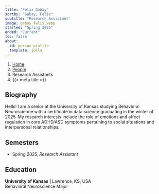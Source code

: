 ---
title: "Felix Gabay"
sortby: "Gabay, Felix"
subtitle: "Research Assistant"
image: gabay_felix.webp
started: "Spring 2025"
ended: "Current"
toc: false
about:
  id: person-profile
  template: jolla
---

```{=html}
<nav aria-label="breadcrumb">
  <ol class="breadcrumb">
    <li class="breadcrumb-item"><a href="../../index.html">Home</a></li>
    <li class="breadcrumb-item"><a href="../../people.html">People</a></li>
    <li class="breadcrumb-item active">Research Assistants</li>
    <li class="breadcrumb-item active" aria-current="page">{{< meta title >}}</li>
  </ol>
</nav>
```

:::{#person-profile}
## Biography
Hello! I am a senior at the University of Kansas studying Behavioral Neuroscience with a certificate in data science graduating in the winter of 2025. My research interests include the role of emotions and affect regulation in core ADHD/ASD symptoms pertaining to social situations and interpersonal relationships.

## Semesters

- Spring 2025, *Research Assistant*

## Education

**University of Kansas** | Lawrence, KS, USA<br />
Behavioral Neuroscience Major
:::
